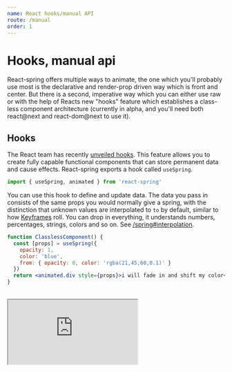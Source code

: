 ```yaml
---
name: React hooks/manual API
route: /manual
order: 1
---
```



# Hooks, manual api

<p>
  <span className="highlight">React-spring offers multiple ways to animate</span>, the one which you'll probably use most is the declarative and render-prop driven way which is front and center. But there is a second, imperative way which you can either use raw or with the help of Reacts new "hooks" feature which establishes a class-less component architecture (currently in alpha, and you'll need both react@next and react-dom@next to use it).
</p>

## Hooks

The React team has recently [unveiled hooks](https://conf.reactjs.org/). This feature allows you to create fully capable functional components that can store permanent data and cause effects. React-spring exports a hook called `useSpring`.

```jsx
import { useSpring, animated } from 'react-spring'
```

You can use this hook to define and update data. The data you pass in consists of the same props you would normally give a spring, with the distinction that unknown values are interpolated to `to` by default, similar to how [Keyframes](/keyframes) roll. You can drop in everything, it understands numbers, percentages, strings, colors and so on. See [/spring#interpolation](/spring#interpolation).

```jsx
function ClasslessComponent() {
  const [props] = useSpring({ 
    opacity: 1, 
    color: 'blue', 
    from: { opacity: 0, color: 'rgba(21,45,60,0.1)' } 
  })
  return <animated.div style={props}>i will fade in and shift my color</animated.div>
}
```

<br />
<iframe
  src="https://codesandbox.io/embed/426pvonqj0?fontsize=13&editorsize=60&hidenavigation=1&codemirror=1"
  style={{ width: '100%', height: 500, border: 0, borderRadius: 4, overflow: 'hidden' }}
  sandbox="allow-modals allow-forms allow-popups allow-scripts allow-same-origin" />
<p>

</p>
<br />

You can update spring data simply by overwriting the hook, it will remember previous values and animate adaptively. React will render once every time you change props, but the animation itself will be dealt with outside of React. `useSpring` is [native](/perf) by default.

```jsx
function ClasslessComponent({ opacity }) {
  const [props] = useSpring({ opacity, from: { opacity: 0 } })
  return <animated.div style={props}>i will fade in</animated.div>
}
```

There is another way to update your spring outside of React, it returns an updater similar to `useState`. This will be extremely useful whenever you don't want React to influence rendering, for instance on input events. If you would store events using `useState` the component would basically refresh on every mouse-move, and that has a performance cost depending on how large your view is. You can probably work around that in async-React but the `set` updater makes that straight forward, it simply informs your animated values.

```jsx
function ClasslessComponent() {
  const [props, set] = useSpring({ pos: [0, 0] })
  useEffect(() => {
    const handler = ({ clientX, clientY }) => set({ pos: [clientX, clientY] })
    window.addEventListener('mousemove', handler)
    return () => window.removeEventListener('mousemove', handler)
  }, [])
  return (
    <animated.div
      style={{ 
        transform: props.pos.interpolate((x,y) => `translate3d(${x}px,${x}px,0)`) 
      }}>
      i will move with your mouse
    </animated.div>
  )
}
```

You can also create natural trails by tying your hooks together. Whenever you update the first spring, either by overwriting it or by calling `set`, the others will naturally follow:

```jsx
const [{ pos1 }, set] = useSpring({ pos1: [0, 0] })
const [{ pos2 }] = useSpring({ pos2: pos1 })
const [{ pos3 }] = useSpring({ pos3: pos2 })
```

<br />

<iframe
  src="https://codesandbox.io/embed/ppxnl191zx?fontsize=13&editorsize=60&hidenavigation=1&codemirror=1&preview=preview"
  style={{ width: '100%', height: 500, border: 0, borderRadius: 4, overflow: 'hidden' }}
  sandbox="allow-modals allow-forms allow-popups allow-scripts allow-same-origin" />

## Controller

The `Controller` is react-springs heart, all primitives use it internally (including hooks). If you dislike render-props, and maybe hooks are too radical for you, then perhaps this is what you are looking for as it gives you full manual control without having to worry about loose-end animation handles. The api is very similar to the useSpring hook.

```jsx
import { Controller, animated } from 'react-spring'

class Test extends React.Component {
  state = { show: true }
  animations = new Controller({ opacity: 0 })
  toggle = this.setState(state => ({ show: !show }))
  render() {
    const props = this.animations.update({ opacity: this.state.show ? 1 : 0 })
    return (
      <>
        <button onClick={this.toggle}>click</button>
        <animated.div style={props}>I will fade</animated.div>
      </>
    )
  }
}
```
